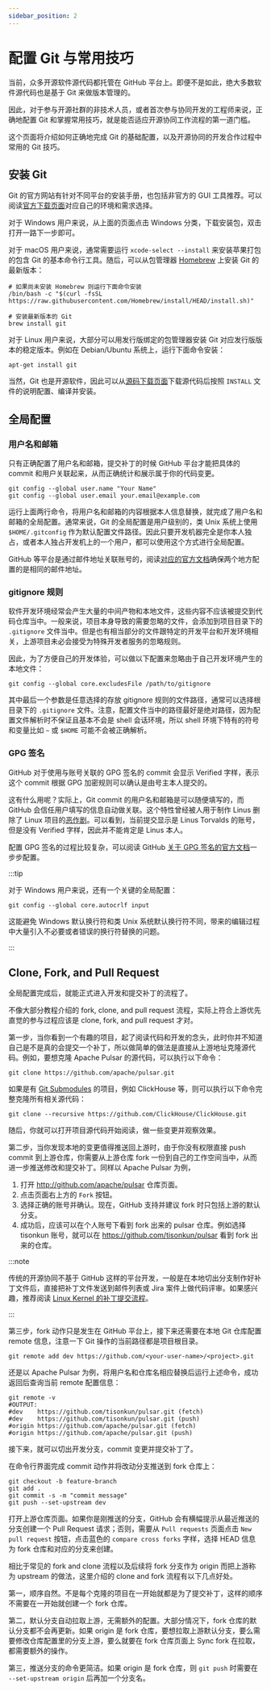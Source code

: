 ```yaml
---
sidebar_position: 2
---
```


# 配置 Git 与常用技巧

当前，众多开源软件源代码都托管在 GitHub 平台上。即便不是如此，绝大多数软件源代码也是基于 Git 来做版本管理的。

因此，对于参与开源社群的非技术人员，或者首次参与协同开发的工程师来说，正确地配置 Git 和掌握常用技巧，就是能否适应开源协同工作流程的第一道门槛。

这个页面将介绍如何正确地完成 Git 的基础配置，以及开源协同的开发合作过程中常用的 Git 技巧。

## 安装 Git

Git 的官方网站有针对不同平台的安装手册，也包括非官方的 GUI 工具推荐。可以阅读[官方下载页面](https://git-scm.com/downloads)对应自己的环境和需求选择。

对于 Windows 用户来说，从上面的页面点击 Windows 分类，下载安装包，双击打开一路下一步即可。

对于 macOS 用户来说，通常需要运行 `xcode-select --install` 来安装苹果打包的包含 Git 的基本命令行工具。随后，可以从包管理器 [Homebrew](https://brew.sh/) 上安装 Git 的最新版本：

```shell
# 如果尚未安装 Homebrew 则运行下面命令安装
/bin/bash -c "$(curl -fsSL https://raw.githubusercontent.com/Homebrew/install/HEAD/install.sh)"

# 安装最新版本的 Git
brew install git
```

对于 Linux 用户来说，大部分可以用发行版绑定的包管理器安装 Git 对应发行版版本的稳定版本。例如在 Debian/Ubuntu 系统上，运行下面命令安装：

```shell
apt-get install git
```

当然，Git 也是开源软件，因此可以从[源码下载页面](https://mirrors.edge.kernel.org/pub/software/scm/git/)下载源代码后按照 `INSTALL` 文件的说明配置、编译并安装。

## 全局配置

### 用户名和邮箱

只有正确配置了用户名和邮箱，提交补丁的时候 GitHub 平台才能把具体的 commit 和用户关联起来，从而正确统计和展示属于你的代码变更。

```shell
git config --global user.name "Your Name"
git config --global user.email your.email@example.com
```

运行上面两行命令，将用户名和邮箱的内容根据本人信息替换，就完成了用户名和邮箱的全局配置。通常来说，Git 的全局配置是用户级别的，类 Unix 系统上使用 `$HOME/.gitconfig` 作为默认配置文件路径。因此只要开发机器完全是你本人独占，或者本人独占开发机上的一个用户，都可以使用这个方式进行全局配置。

GitHub 等平台是通过邮件地址关联账号的，阅读[对应的官方文档](https://docs.github.com/en/account-and-profile/setting-up-and-managing-your-personal-account-on-github/managing-email-preferences/setting-your-commit-email-address)确保两个地方配置的是相同的邮件地址。

### gitignore 规则

软件开发环境经常会产生大量的中间产物和本地文件，这些内容不应该被提交到代码仓库当中。一般来说，项目本身导致的需要忽略的文件，会添加到项目目录下的 `.gitignore` 文件当中。但是也有相当部分的文件跟特定的开发平台和开发环境相关，上游项目未必会接受为特殊开发者服务的忽略规则。

因此，为了方便自己的开发体验，可以做以下配置来忽略由于自己开发环境产生的本地文件：

```shell
git config --global core.excludesFile /path/to/gitignore
```

其中最后一个参数是任意选择的存放 gitignore 规则的文件路径，通常可以选择根目录下的 `.gitignore` 文件。注意，配置文件当中的路径最好是绝对路径，因为配置文件解析时不保证且基本不会是 shell 会话环境，所以 shell 环境下特有的符号和变量比如 `~` 或 `$HOME` 可能不会被正确解析。

### GPG 签名

GitHub 对于使用与账号关联的 GPG 签名的 commit 会显示 Verified 字样，表示这个 commit 根据 GPG 加密规则可以确认是由号主本人提交的。

这有什么用呢？实际上，Git commit 的用户名和邮箱是可以随便填写的，而 GitHub 会信任用户填写的信息自动做关联。这个特性曾经被人用于制作 Linus 删除了 Linux 项目的[恶作剧](https://github.com/torvalds/linux/tree/8bcab0346d4fcf21b97046eb44db8cf37ddd6da0)。可以看到，当前提交显示是 Linus Torvalds 的账号，但是没有 Verified 字样，因此并不能肯定是 Linus 本人。

配置 GPG 签名的过程比较复杂，可以阅读 GitHub [关于 GPG 签名的官方文档](https://docs.github.com/en/authentication/managing-commit-signature-verification/telling-git-about-your-signing-key)一步步配置。

:::tip

对于 Windows 用户来说，还有一个关键的全局配置：

```shell
git config --global core.autocrlf input
```

这能避免 Windows 默认换行符和类 Unix 系统默认换行符不同，带来的编辑过程中大量引入不必要或者错误的换行符替换的问题。

:::

## Clone, Fork, and Pull Request

全局配置完成后，就能正式进入开发和提交补丁的流程了。

不像大部分教程介绍的 fork, clone, and pull request 流程，实际上符合上游优先直觉的参与过程应该是 clone, fork, and pull request 才对。

第一步，当你看到一个有趣的项目，起了阅读代码和开发的念头，此时你并不知道自己是不是真的会提交一个补丁，所以做简单的做法是直接从上游地址克隆源代码。例如，要想克隆 Apache Pulsar 的源代码，可以执行以下命令：

```shell
git clone https://github.com/apache/pulsar.git
```

如果是有 [Git Submodules](https://git-scm.com/book/zh/v2/Git-工具-子模块) 的项目，例如 ClickHouse 等，则可以执行以下命令完整克隆所有相关源代码：

```shell
git clone --recursive https://github.com/ClickHouse/ClickHouse.git
```

随后，你就可以打开项目源代码开始阅读，做一些变更并观察效果。

第二步，当你发现本地的变更值得推送回上游时，由于你没有权限直接 push commit 到上游仓库，你需要从上游仓库 fork 一份到自己的工作空间当中，从而进一步推送修改和提交补丁。同样以 Apache Pulsar 为例，

1. 打开 http://github.com/apache/pulsar 仓库页面。
2. 点击页面右上方的 `Fork` 按钮。
3. 选择正确的账号并确认。现在，GitHub 支持并建议 fork 时只包括上游的默认分支。
4. 成功后，应该可以在个人账号下看到 fork 出来的 pulsar 仓库。例如选择 tisonkun 账号，就可以在 https://github.com/tisonkun/pulsar 看到 fork 出来的仓库。

:::note

传统的开源协同不基于 GitHub 这样的平台开发，一般是在本地切出分支制作好补丁文件后，直接把补丁文件发送到邮件列表或 Jira 案件上做代码评审。如果感兴趣，推荐阅读 [Linux Kernel 的补丁提交流程](https://www.kernel.org/doc/html/latest/process/5.Posting.html)。

:::

第三步，fork 动作只是发生在 GitHub 平台上，接下来还需要在本地 Git 仓库配置 remote 信息，注意一下 Git 操作的当前路径都是项目根目录。

```shell
git remote add dev https://github.com/<your-user-name>/<project>.git
```

还是以 Apache Pulsar 为例，将用户名和仓库名相应替换后运行上述命令，成功返回后查询当前 remote 配置信息：

```shell
git remote -v
#OUTPUT:
#dev	https://github.com/tisonkun/pulsar.git (fetch)
#dev	https://github.com/tisonkun/pulsar.git (push)
#origin	https://github.com/apache/pulsar.git (fetch)
#origin	https://github.com/apache/pulsar.git (push)
```

接下来，就可以切出开发分支，commit 变更并提交补丁了。

在命令行界面完成 commit 动作并将改动分支推送到 fork 仓库上：

```shell
git checkout -b feature-branch
git add .
git commit -s -m "commit message"
git push --set-upstream dev
```

打开上游仓库页面。如果你是刚推送的分支，GitHub 会有横幅提示从最近推送的分支创建一个 Pull Request 请求；否则，需要从 `Pull requests` 页面点击 `New pull request` 按钮，点击蓝色的 `compare cross forks` 字样，选择 HEAD 信息为 fork 仓库和对应的分支来创建。

相比于常见的 fork and clone 流程以及后续将 fork 分支作为 origin 而把上游称为 upstream 的做法，这里介绍的 clone and fork 流程有以下几点好处。

第一，顺序自然。不是每个克隆的项目在一开始就都是为了提交补丁，这样的顺序不需要在一开始就创建一个 fork 仓库。

第二，默认分支自动拉取上游，无需额外的配置。大部分情况下，fork 仓库的默认分支都不会再更新。如果 origin 是 fork 仓库，要想拉取上游默认分支，要么需要修改仓库配置里的分支上游，要么就要在 fork 仓库页面上 Sync fork 在拉取，都需要额外的操作。

第三，推送分支的命令更简洁。如果 origin 是 fork 仓库，则 `git push` 时需要在 `--set-upstream origin` 后再加一个分支名。
